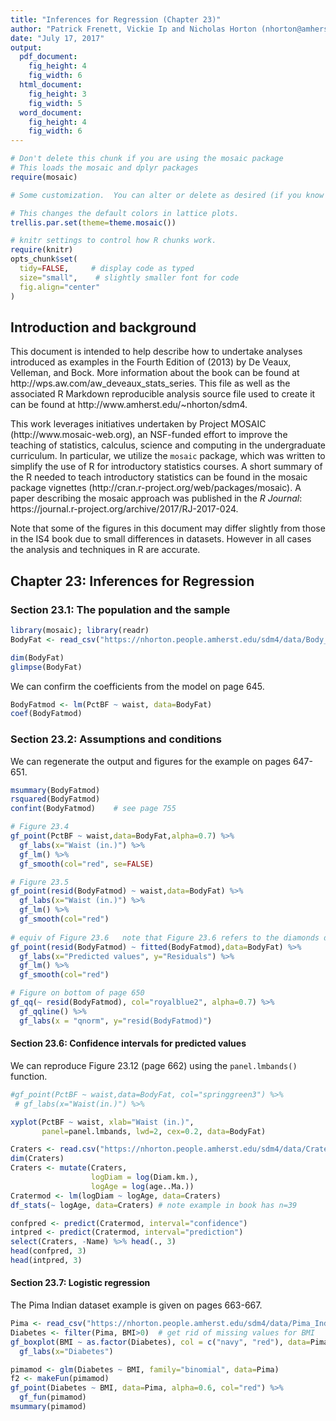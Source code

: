 ```yaml
---
title: "Inferences for Regression (Chapter 23)"
author: "Patrick Frenett, Vickie Ip and Nicholas Horton (nhorton@amherst.edu)"
date: "July 17, 2017"
output: 
  pdf_document:
    fig_height: 4
    fig_width: 6
  html_document:
    fig_height: 3
    fig_width: 5
  word_document:
    fig_height: 4
    fig_width: 6
---
```

  
  
  ```r
# Don't delete this chunk if you are using the mosaic package
# This loads the mosaic and dplyr packages
require(mosaic)
```

```r
# Some customization.  You can alter or delete as desired (if you know what you are doing).

# This changes the default colors in lattice plots.
trellis.par.set(theme=theme.mosaic())  

# knitr settings to control how R chunks work.
require(knitr)
opts_chunk$set(
  tidy=FALSE,     # display code as typed
  size="small",    # slightly smaller font for code
  fig.align="center"
)
```

## Introduction and background 

This document is intended to help describe how to undertake analyses introduced 
as examples in the Fourth Edition of \emph{Intro Stats} (2013) by De Veaux, Velleman, and Bock.
More information about the book can be found at http://wps.aw.com/aw_deveaux_stats_series.  This
file as well as the associated R Markdown reproducible analysis source file used to create it can be found at http://www.amherst.edu/~nhorton/sdm4.

This work leverages initiatives undertaken by Project MOSAIC (http://www.mosaic-web.org), an NSF-funded effort to improve the teaching of statistics, calculus, science and computing in the undergraduate curriculum. In particular, we utilize the `mosaic` package, which was written to simplify the use of R for introductory statistics courses. A short summary of the R needed to teach introductory statistics can be found in the mosaic package vignettes (http://cran.r-project.org/web/packages/mosaic). A paper describing the mosaic approach was published in the *R Journal*: https://journal.r-project.org/archive/2017/RJ-2017-024.

Note that some of the figures in this document may differ slightly from those in the IS4 book due to small differences in datasets. However in all cases the analysis and techniques in R are accurate.

## Chapter 23: Inferences for Regression

### Section 23.1: The population and the sample

```r
library(mosaic); library(readr)
BodyFat <- read_csv("https://nhorton.people.amherst.edu/sdm4/data/Body_fat_complete.csv")
```
```r
dim(BodyFat)
glimpse(BodyFat)
```

We can confirm the coefficients from the model on page 645.
```r
BodyFatmod <- lm(PctBF ~ waist, data=BodyFat)
coef(BodyFatmod)
```

### Section 23.2: Assumptions and conditions

We can regenerate the output and figures for the example on pages 647-651.

```r
msummary(BodyFatmod)
rsquared(BodyFatmod)
confint(BodyFatmod)    # see page 755
```

```r
# Figure 23.4
gf_point(PctBF ~ waist,data=BodyFat,alpha=0.7) %>%
  gf_labs(x="Waist (in.)") %>%
  gf_lm() %>%
  gf_smooth(col="red", se=FALSE)

# Figure 23.5
gf_point(resid(BodyFatmod) ~ waist,data=BodyFat) %>%
  gf_labs(x="Waist (in.)") %>%
  gf_lm() %>%
  gf_smooth(col="red")
  
# equiv of Figure 23.6   note that Figure 23.6 refers to the diamonds dataset
gf_point(resid(BodyFatmod) ~ fitted(BodyFatmod),data=BodyFat) %>%
  gf_labs(x="Predicted values", y="Residuals") %>%
  gf_lm() %>%
  gf_smooth(col="red")

# Figure on bottom of page 650
gf_qq(~ resid(BodyFatmod), col="royalblue2", alpha=0.7) %>%
  gf_qqline() %>%
  gf_labs(x = "qnorm", y="resid(BodyFatmod)")
```


#### Section 23.6: Confidence intervals for predicted values

We can reproduce Figure 23.12 (page 662) using the `panel.lmbands()` function.

```r
#gf_point(PctBF ~ waist,data=BodyFat, col="springgreen3") %>%
 # gf_labs(x="Waist(in.)") %>%

xyplot(PctBF ~ waist, xlab="Waist (in.)", 
       panel=panel.lmbands, lwd=2, cex=0.2, data=BodyFat)

```

```r
Craters <- read.csv("https://nhorton.people.amherst.edu/sdm4/data/Craters.csv")
dim(Craters)
Craters <- mutate(Craters,
                  logDiam = log(Diam.km.),
                  logAge = log(age..Ma.))
Cratermod <- lm(logDiam ~ logAge, data=Craters)
df_stats(~ logAge, data=Craters) # note example in book has n=39
```

```r
confpred <- predict(Cratermod, interval="confidence")
intpred <- predict(Cratermod, interval="prediction")
select(Craters, -Name) %>% head(., 3)
head(confpred, 3)
head(intpred, 3)
```

#### Section 23.7: Logistic regression

The Pima Indian dataset example is given on pages 663-667.
```r
Pima <- read_csv("https://nhorton.people.amherst.edu/sdm4/data/Pima_Indians_Diabetes.csv")
Diabetes <- filter(Pima, BMI>0)  # get rid of missing values for BMI
gf_boxplot(BMI ~ as.factor(Diabetes), col = c("navy", "red"), data=Pima) %>%
  gf_labs(x="Diabetes")
```

```r
pimamod <- glm(Diabetes ~ BMI, family="binomial", data=Pima)
f2 <- makeFun(pimamod)
gf_point(Diabetes ~ BMI, data=Pima, alpha=0.6, col="red") %>%
  gf_fun(pimamod)
msummary(pimamod)
```
